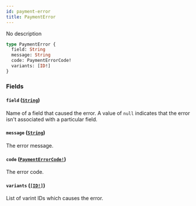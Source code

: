 ```yaml
---
id: payment-error
title: PaymentError
---
```


No description

```graphql
type PaymentError {
  field: String
  message: String
  code: PaymentErrorCode!
  variants: [ID!]
}
```

### Fields

#### `field` ([`String`](../../../developer/api-reference/scalars/string))

Name of a field that caused the error. A value of `null` indicates that the error isn't associated with a particular field.

#### `message` ([`String`](../../../developer/api-reference/scalars/string))

The error message.

#### `code` ([`PaymentErrorCode!`](../../../developer/api-reference/enums/payment-error-code))

The error code.

#### `variants` ([`[ID!]`](../../../developer/api-reference/scalars/id))

List of varint IDs which causes the error.
